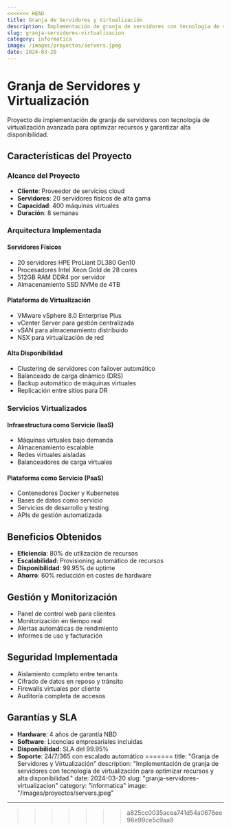 ```yaml
---
<<<<<<< HEAD
title: Granja de Servidores y Virtualización
description: Implementación de granja de servidores con tecnología de virtualización para optimizar recursos y alta disponibilidad.
slug: granja-servidores-virtualizacion
category: informatica
image: /images/proyectos/servers.jpeg
date: 2024-03-20
---
```


# Granja de Servidores y Virtualización

Proyecto de implementación de granja de servidores con tecnología de virtualización avanzada para optimizar recursos y garantizar alta disponibilidad.

## Características del Proyecto

### Alcance del Proyecto
- **Cliente**: Proveedor de servicios cloud
- **Servidores**: 20 servidores físicos de alta gama
- **Capacidad**: 400 máquinas virtuales
- **Duración**: 8 semanas

### Arquitectura Implementada

#### Servidores Físicos
- 20 servidores HPE ProLiant DL380 Gen10
- Procesadores Intel Xeon Gold de 28 cores
- 512GB RAM DDR4 por servidor
- Almacenamiento SSD NVMe de 4TB

#### Plataforma de Virtualización
- VMware vSphere 8.0 Enterprise Plus
- vCenter Server para gestión centralizada
- vSAN para almacenamiento distribuido
- NSX para virtualización de red

#### Alta Disponibilidad
- Clustering de servidores con failover automático
- Balanceado de carga dinámico (DRS)
- Backup automático de máquinas virtuales
- Replicación entre sitios para DR

### Servicios Virtualizados

#### Infraestructura como Servicio (IaaS)
- Máquinas virtuales bajo demanda
- Almacenamiento escalable
- Redes virtuales aisladas
- Balanceadores de carga virtuales

#### Plataforma como Servicio (PaaS)
- Contenedores Docker y Kubernetes
- Bases de datos como servicio
- Servicios de desarrollo y testing
- APIs de gestión automatizada

## Beneficios Obtenidos

- **Eficiencia**: 80% de utilización de recursos
- **Escalabilidad**: Provisioning automático de recursos
- **Disponibilidad**: 99.95% de uptime
- **Ahorro**: 60% reducción en costes de hardware

## Gestión y Monitorización

- Panel de control web para clientes
- Monitorización en tiempo real
- Alertas automáticas de rendimiento
- Informes de uso y facturación

## Seguridad Implementada

- Aislamiento completo entre tenants
- Cifrado de datos en reposo y tránsito
- Firewalls virtuales por cliente
- Auditoría completa de accesos

## Garantías y SLA

- **Hardware**: 4 años de garantía NBD
- **Software**: Licencias empresariales incluidas
- **Disponibilidad**: SLA del 99.95%
- **Soporte**: 24/7/365 con escalado automático
=======
title: "Granja de Servidores y Virtualización"
description: "Implementación de granja de servidores con tecnología de virtualización para optimizar recursos y alta disponibilidad."
date: 2024-03-20
slug: "granja-servidores-virtualizacion"
category: "informatica"
image: "/images/proyectos/servers.jpeg"
---
>>>>>>> a825cc0035acea741d54a0676ee96e99ce5c9aa9
